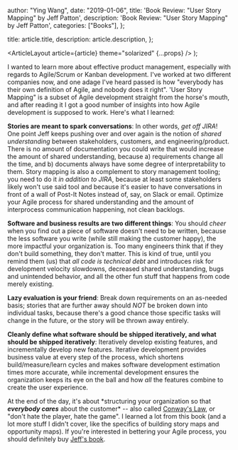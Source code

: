 
  author: "Ying Wang",
  date: "2019-01-06",
  title: 'Book Review: "User Story Mapping" by Jeff Patton',
  description: 'Book Review: "User Story Mapping" by Jeff Patton',
  categories: ["Books"],
};

  title: article.title,
  description: article.description,
};

  <ArticleLayout article={article} theme="solarized" {...props} />
);

I wanted to learn more about effective product management, especially with
regards to Agile/Scrum or Kanban development. I've worked at two different
companies now, and one adage I've heard passed is how "everybody has their own
definition of Agile, and nobody does it right". 'User Story Mapping" is a subset
of Agile development straight from the horse's mouth, and after reading it I got
a good number of insights into how Agile development is supposed to work. Here's
what I learned:

**Stories are meant to spark conversations**: In other words, _get off JIRA_!
One point Jeff keeps pushing over and over again is the notion of _shared
understanding_ between stakeholders, customers, and engineering/product. There
is no amount of documentation you could write that would increase the amount of
shared understanding, because a) requirements change all the time, and b)
documents always have some degree of interpretability to them. Story mapping is
also a complement to story management tooling; you need to do it _in addition to
JIRA_, because at least some stakeholders likely won't use said tool and because
it's easier to have conversations in front of a wall of Post-It Notes instead
of, say, on Slack or email. Optimize your Agile process for shared understanding
and the amount of interprocess communication happening, not clean backlogs.

**Software and business results are two different things**: You should _cheer_
when you find out a piece of software doesn't need to be written, because the
less software you write (while still making the customer happy), the more
impactful your organization is. Too many engineers think that if they don't
build something, they don't matter. This is kind of true, until you remind them
(us) that _all code is technical debt_ and introduces risk for development
velocity slowdowns, decreased shared understanding, bugs and unintended
behavior, and all the other fun stuff that happens from code merely existing.

**Lazy evaluation is your friend**: Break down requirements on an as-needed
basis; stories that are further away should _NOT_ be broken down into individual
tasks, because there's a good chance those specific tasks will change in the
future, or the story will be thrown away entirely.

**Cleanly define what software should be shipped iteratively, and what should be
shipped iteratively**: Iteratively develop existing features, and incrementally
develop new features. Iterative development provides business value at every
step of the process, which shortens build/measure/learn cycles and makes
software development estimation times more accurate, while incremental
development ensures the organization keeps its eye on the ball and how _all_ the
features combine to create the user experience.

At the end of the day, it's about \*structuring your organization so that
**_everybody cares_** about the customer\* -- also called [Conway's
Law](https://en.wikipedia.org/wiki/Conway%27s_law), or "don't hate the player,
hate the game". I learned a lot from this book (and a lot more stuff I didn't
cover, like the specifics of building story maps and opportunity maps). If
you're interested in bettering your Agile process, you should definitely buy
[Jeff's
book](https://smile.amazon.com/User-Story-Mapping-Discover-Product/dp/1491904909?sa-no-redirect=1).
